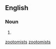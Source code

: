 {{also|zootomists}}

==English==

===Noun===
{{head|en|noun form}}

# {{plural of|en|zoötomist}}

[[Category:English terms spelled with Ö|zootomists]]
[[Category:English words prefixed with zoö-|zootomists]]